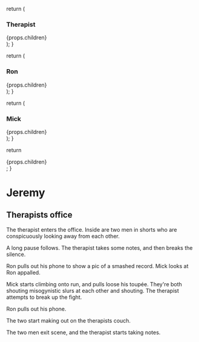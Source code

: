 
  return (
    <div class='flex flex-col text-red-200'>
      <h3 class='text-red-400'>Therapist</h3>
      {props.children}
    </div>);
}

  return (
    <div class='flex flex-col text-blue-200'>
      <h3 class='text-blue-400'>Ron</h3>
      {props.children}
    </div>);
}


  return (
    <div class='flex flex-col text-green-200'>
      <h3 class='text-green-400'>Mick</h3>
      {props.children}
    </div>);
}

  return <div class='flex flex-col dialog'>{props.children}</div>;
}

# Jeremy

## Therapists office

The therapist enters the office. Inside are two men in shorts who are conspicuously looking away 
from each other.

<Dialog>

  <Therapist>
    What brings the two of you in for counseling?
  </Therapist>

  <Mick>
    He fucked Jeremy.
  </Mick>

  <Ron>
    He fucked Jeremy.
  </Ron>

  <Mick>
    How ... Rude!
  </Mick>

  <Ron>
    All I'm saying is he tastes better.
  </Ron>

  <Mick>
    *to therapist* He does, he's on that keto diet.
  </Mick>

  <Ron>
  Maybe if you ate less garlic.
  </Ron>

  <Mick>  
    Bitch, you know you love it.
  </Mick>

</Dialog>

A long pause follows. The therapist takes some notes, and then breaks the silence.

<Dialog>

  <Therapist>
    Is Jeremy a friend of yours?
  </Therapist>

  <Mick>
    A friend of his maybe.
  </Mick>

  <Ron>
    Girl, you were bowling with that man yesterday.
  </Ron>

  <Mick>  
    You know, you could be bowling me put in the effort.
  </Mick>

  <Ron>
    You're just don't like my new scent.
  </Ron>

  <Mick>
    You're right. That's why I threw it out this morning.
  </Mick>

  <Ron>
    You did what!?!?
  </Ron>

  <Mick>
    Mmm hmm!
  </Mick>

  <Ron>
    You better watch out for your records bitch, cause you just about unlocked something.
  </Ron>

  <Mick>
    You wouldn't.
  </Mick>

  <Ron>
    Actually, I did already.
  </Ron>

</Dialog>

Ron pulls out his phone to show a pic of a smashed record. Mick looks at Ron appalled.

<Dialog>

  <Mick>
    You know why you're perfume is in the garbage? So it can smell like you.
  </Mick>

  <Ron>
    Well in that case your toothbrush can go in the garbage. Who knows where your mouth has been.
  </Ron>

  <Mick>
    You know, cause it's been on your man stick.
  </Mick>

  <Ron>
    And Jeremy.
  </Ron>

  <Mick>
    Like you don't like that.
  </Mick>

  <Ron>
    Bitch, don't make me stonewall you.
  </Ron>

  <Mick>
    You don't have the balls.
  </Mick>

  <Ron>
    Yeah, cause you like to hang on to them.
  </Ron>

  <Mick>
    Bitch!
  </Mick>

</Dialog>

Mick starts climbing onto run, and pulls loose his toupée. They're both shouting misogynistic slurs 
at each other and shouting. The therapist attempts to break up the fight.

<Dialog>
  <Therapist>
    Hey... can we... guys... guys...
    
    **BOYS!!!** Break it up. I'm not a social worker.

    ...

    Look. If we're gonna work this out, we're going to have to talk about our feelings. Okay... So 
    why don't I ask a few questions, and we can work out what everyone is feeling here.

    So. Who wants to go first.

    ...

    ...

    Alright. Ron? Why don't you tell me how you're feeling right now.
  </Therapist>

  <Ron>
    I don't know. Why don't you ask Jeremy.
  </Ron>

  <Therapist>
    Jeremy isn't here, and I'm asking you.
  </Therapist>

  <Ron>
    Hurt I guess. It's like... it's hard to understand even why he's upset. Like... I thought he liked
    Jeremy. I thought he would be happy for me. But like... I'm confused.
  </Ron>

  <Therapist>
    Why don't you ask him how he might feel?
  </Therapist>

  <Ron>
    Bitch!? How you feelin?
  </Ron>

  <Mick>
    Kinda hungry. Can we get a burger after this?
  </Mick>

  <Therapist>
    Okay... Can we try again. But with a little sincerity.
  </Therapist>

  <Ron>
    Fine. Mick. Why can't you be happy for Jeremy and me?
  </Ron>

  <Mick>
    He probably fucks you better.
  </Mick>

  <Ron>
    He doesn't fuck you good.
  </Ron>

  <Mick>
    Fuck, I wish. He's got that machine with that special attachment, and he won't let me try it. It's
    not for me, he says. It must be for you.
  </Mick>

  <Ron>
    Girl, I got a dildo for you on layaway.
  </Ron>

  <Mick>
    Wait? For real?
  </Mick>

  <Ron>
    Yeah. I ordered it for your birthday, but money was too tight.
  </Ron>

  <Mick>
    Oh? So you did remember me birthday?
  </Mick>

  <Ron>
    Of course I didn't. But I did really put a dildo on layaway. Here... Let me find the receipt.
  </Ron>

</Dialog>

Ron pulls out his phone.

<Dialog>

  <Ron>
    See, look. It's got that screw attachment for the machine. And not a little screw. A big screw. 
    For a big screw.
  </Ron>

  <Mick>
    Oh my gosh, it's even blue. You remembered to get a blue one.
  </Mick>

  <Ron>
    Well of course. You think I'm gonna make my man fuck a plain old dildo.
  </Ron>

</Dialog>

The two start making out on the therapists couch.

<Dialog>

  <Ron>
    We should probably get going. Jeremy must be getting bored in the parking lot.
  </Ron>

  <Mick>
    Yeah. I think that's a good idea.
  </Mick>

</Dialog>

The two men exit scene, and the therapist starts taking notes.